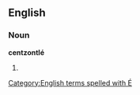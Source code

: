 ==English==

===Noun===
'''centzontlé'''

# {{alternative spelling of|[[centzontle]]}}

[[Category:English terms spelled with É]]